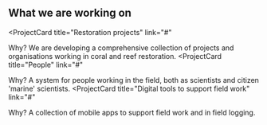 ## What we are working on

<ProjectCard
  title="Restoration projects"
  link="#"
>
  Why? We are developing a comprehensive collection of projects and organisations working in coral and reef restoration.
</ProjectCard>
<ProjectCard
  title="People"
  link="#"
>
  Why? A system for people working in the field, both as scientists and citizen 'marine' scientists.
</ProjectCard>
<ProjectCard
  title="Digital tools to support field work"
  link="#"
>
  Why? A collection of mobile apps to support field work and in field logging.
</ProjectCard>
